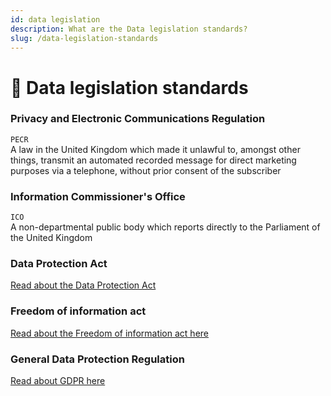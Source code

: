 ```yaml
---
id: data legislation
description: What are the Data legislation standards?
slug: /data-legislation-standards
---
```


# 📜 Data legislation standards
 

### Privacy and Electronic Communications Regulation
`PECR` <br />
A law in the United Kingdom which made it unlawful to, amongst other things, transmit an automated recorded message for direct marketing purposes via a telephone, without prior consent of the subscriber

### Information Commissioner's Office
`ICO` <br />
A non-departmental public body which reports directly to the Parliament of the United Kingdom

### Data Protection Act

[Read about the Data Protection Act](/docs/dpa/ "pageRef")

### Freedom of information act

[Read about the Freedom of information act here](/docs/freedom-of-information-act/ "pageRef")

### General Data Protection Regulation

[Read about GDPR here](/docs/gdpr/ "pageRef")


